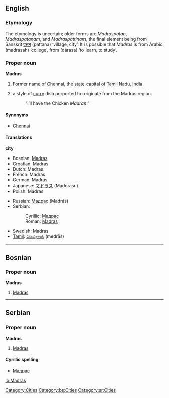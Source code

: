 {{see|madras}}
==English==

===Etymology===
The etymology is uncertain; older forms are ''Madraspatan'', ''Madraspatanam'', and ''Madraspattinam'', the final element being from Sanskrit [[पत्तन]] (pattana) ‘village, city’. It is possible that ''Madras'' is from Arabic {{ARchar|[[مدرسة]]}} (madrásah) ‘college’, from {{ARchar|[[درس]]}} (dárasa) ‘to learn, to study’.

===Proper noun===
'''Madras'''

# Former name of [[Chennai]], the state capital of [[Tamil Nadu]], [[India]].
# {{British}} a style of [[curry]] dish purported to originate from the Madras region.   
#: “I’ll have the Chicken ''Madras''.”

====Synonyms====
*[[Chennai]] {{italbrac|current name}}

====Translations====
'''city'''
{{top}}
*Bosnian: [[Madras#Bosnian|Madras]] {{m}}
*Croatian: Madras {{m}}
*Dutch: Madras
*French: Madras {{m}}
*German: Madras
*Japanese: [[マドラス]] (Madorasu)
*Polish: Madras {{m}}
{{mid}}
*Russian: [[Мадрас]] (Madrás) {{m}}
*Serbian:
*:Cyrillic: [[Мадрас#Serbian|Мадрас]] {{m}}
*:Roman: [[Madras#Serbian|Madras]] {{m}}
*Swedish: Madras
*[[Tamil]]: [[மெட்ராஸ்]] (medrās)
{{bottom}}

[[Category:Cities]]

----

==Bosnian==

===Proper noun===
'''Madras''' {{m}}

# [[Madras#English|Madras]]

[[Category:bs:Cities]]

----

==Serbian==
===Proper noun===
'''Madras''' {{m}}

# [[Madras#English|Madras]]

====Cyrillic spelling====
*[[Мадрас#Serbian|Мадрас]]

[[Category:sr:Cities]]

[[io:Madras]]